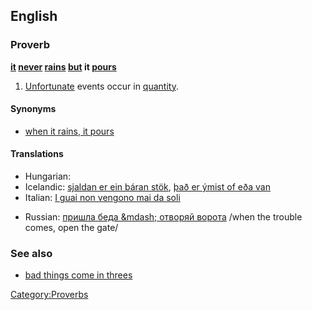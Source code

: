 ==English==

===Proverb===
'''[[it]] [[never]] [[rain]]s [[but]] it [[pour]]s'''

# [[unfortunate|Unfortunate]] events occur in [[quantity]].

====Synonyms====
* [[when it rains, it pours]]

====Translations====
{{trans-top|unfortunate events occur in quantitiy}}
* Hungarian: {{t|hu|a baj nem jár egyedül}}
* Icelandic: [[sjaldan er ein báran stök]], [[það er ýmist of eða van]]
* Italian: [[I guai non vengono mai da soli]]
{{trans-mid}}
* Russian: [[пришла беда &mdash; отворяй ворота]] /when the trouble comes, open the gate/
{{trans-bottom}}

===See also===
* [[bad things come in threes]]

[[Category:Proverbs]]